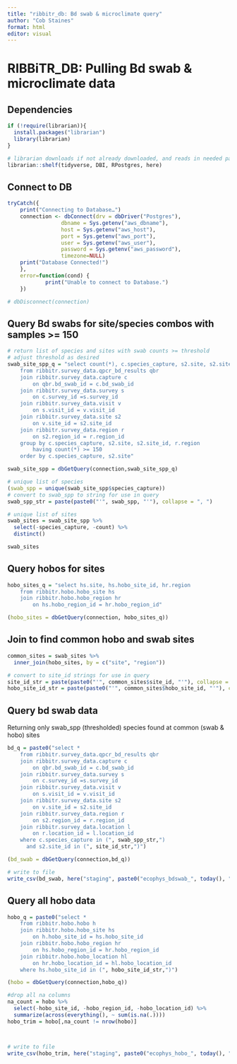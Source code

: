 ```yaml
---
title: "ribbitr_db: Bd swab & microclimate query"
author: "Cob Staines"
format: html
editor: visual
---
```


# RIBBiTR_DB: Pulling Bd swab & microclimate data

## Dependencies

```r
if (!require(librarian)){
  install.packages("librarian")
  library(librarian)
}

# librarian downloads if not already downloaded, and reads in needed packages
librarian::shelf(tidyverse, DBI, RPostgres, here)
```

## Connect to DB

```r
tryCatch({
    print("Connecting to Database…")
    connection <- dbConnect(drv = dbDriver("Postgres"),
                 dbname = Sys.getenv("aws_dbname"),
                 host = Sys.getenv("aws_host"),
                 port = Sys.getenv("aws_port"),
                 user = Sys.getenv("aws_user"),
                 password = Sys.getenv("aws_password"),
                 timezone=NULL)
    print("Database Connected!")
    },
    error=function(cond) {
            print("Unable to connect to Database.")
    })

# dbDisconnect(connection)
```

## Query Bd swabs for site/species combos with samples >= 150

```r

# return list of species and sites with swab counts >= threshold
# adjust threshold as desired
swab_site_spp_q = "select count(*), c.species_capture, s2.site, s2.site_id, r.region
	from ribbitr.survey_data.qpcr_bd_results qbr
	join ribbitr.survey_data.capture c
		on qbr.bd_swab_id = c.bd_swab_id
	join ribbitr.survey_data.survey s
		on c.survey_id =s.survey_id
	join ribbitr.survey_data.visit v
		on s.visit_id = v.visit_id 
	join ribbitr.survey_data.site s2 
		on v.site_id = s2.site_id 
	join ribbitr.survey_data.region r
		on s2.region_id = r.region_id
	group by c.species_capture, s2.site, s2.site_id, r.region
		having count(*) >= 150
	order by c.species_capture, s2.site"

swab_site_spp = dbGetQuery(connection,swab_site_spp_q)

# unique list of species
(swab_spp = unique(swab_site_spp$species_capture))
# convert to swab_spp to string for use in query
swab_spp_str = paste(paste0("'", swab_spp, "'"), collapse = ", ")

# unique list of sites
swab_sites = swab_site_spp %>%
  select(-species_capture, -count) %>%
  distinct()

swab_sites
```

## Query hobos for sites
```r
hobo_sites_q = "select hs.site, hs.hobo_site_id, hr.region
	from ribbitr.hobo.hobo_site hs
	join ribbitr.hobo.hobo_region hr 
		on hs.hobo_region_id = hr.hobo_region_id"

(hobo_sites = dbGetQuery(connection, hobo_sites_q))
```

## Join to find common hobo and swab sites

```r
common_sites = swab_sites %>%
  inner_join(hobo_sites, by = c("site", "region"))

# convert to site_id strings for use in query
site_id_str = paste(paste0("'", common_sites$site_id, "'"), collapse = ", ")
hobo_site_id_str = paste(paste0("'", common_sites$hobo_site_id, "'"), collapse = ", ")
```

## Query bd swab data

Returning only swab_spp (thresholded) species found at common (swab & hobo) sites

```r
bd_q = paste0("select *
	from ribbitr.survey_data.qpcr_bd_results qbr
	join ribbitr.survey_data.capture c
		on qbr.bd_swab_id = c.bd_swab_id
	join ribbitr.survey_data.survey s
		on c.survey_id =s.survey_id
	join ribbitr.survey_data.visit v
		on s.visit_id = v.visit_id 
	join ribbitr.survey_data.site s2 
		on v.site_id = s2.site_id 
	join ribbitr.survey_data.region r
		on s2.region_id = r.region_id
	join ribbitr.survey_data.location l
		on r.location_id = l.location_id
	where c.species_capture in (", swab_spp_str,")
	  and s2.site_id in (", site_id_str,")")

(bd_swab = dbGetQuery(connection,bd_q))

# write to file
write_csv(bd_swab, here("staging", paste0("ecophys_bdswab_", today(), ".gz")))

```



## Query all hobo data

```r
hobo_q = paste0("select *
	from ribbitr.hobo.hobo h
	join ribbitr.hobo.hobo_site hs
		on h.hobo_site_id = hs.hobo_site_id 
	join ribbitr.hobo.hobo_region hr 
		on hs.hobo_region_id = hr.hobo_region_id
	join ribbitr.hobo.hobo_location hl 
		on hr.hobo_location_id = hl.hobo_location_id
	where hs.hobo_site_id in (", hobo_site_id_str,")")

(hobo = dbGetQuery(connection,hobo_q))

#drop all na columns
na_count = hobo %>%
  select(-hobo_site_id, -hobo_region_id, -hobo_location_id) %>%
  summarize(across(everything(), ~ sum(is.na(.))))
hobo_trim = hobo[,na_count != nrow(hobo)]



# write to file
write_csv(hobo_trim, here("staging", paste0("ecophys_hobo_", today(), ".gz")))
```
